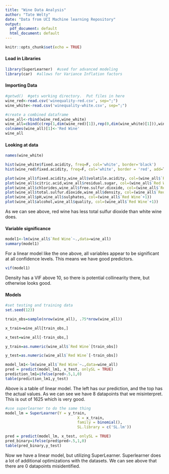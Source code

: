 ---
title: "Wine Data Analysis"
author: "Tate Welty"
date: "Data from UCI Machine learning Repository"
output:
  pdf_document: default
  html_document: default
---

```{r setup, include=FALSE}
knitr::opts_chunk$set(echo = TRUE)
```
#### Load in Libraries
```{r}
library(SuperLearner)  #used for advanced modeling
library(car)  #allows for Variance Inflation factors
```

#### Importing Data
```{r}
#getwd()  #gets working directory.  Put files in here
wine_red<-read.csv('winequality-red.csv', sep=";")
wine_white<-read.csv('winequality-white.csv', sep=";")

#create a combined dataframe
wine_all<-rbind(wine_red,wine_white)
wine_all=cbind(c(rep(1,dim(wine_red)[1]),rep(0,dim(wine_white)[1])),wine_all)
colnames(wine_all)[1]<-'Red Wine'
wine_all
```

#### Looking at data
```{r}
names(wine_white)
```
```{r}
hist(wine_white$fixed.acidity, freq=F, col='white', border='black')
hist(wine_red$fixed.acidity, freq=F, col='white', border = 'red', add=T)
```
```{r}
plot(wine_all$fixed.acidity,wine_all$volatile.acidity, col=(wine_all$`Red Wine`+1))
plot(wine_all$citric.acid,wine_all$residual.sugar, col=(wine_all$`Red Wine`+1))
plot(wine_all$chlorides,wine_all$free.sulfur.dioxide, col=(wine_all$`Red Wine`+1))
plot(wine_all$total.sulfur.dioxide,wine_all$density, col=(wine_all$`Red Wine`+1))
plot(wine_all$pH,wine_all$sulphates, col=(wine_all$`Red Wine`+1))
plot(wine_all$alcohol,wine_all$quality, col=(wine_all$`Red Wine`+1))
```
As we can see above, red wine has less total sulfur dioxide than white wine does.



#### Variable significance
```{r}
model1<-lm(wine_all$`Red Wine`~.,data=wine_all)
summary(model1)
```
For a linear model like the one above, all variables appear to be significant at all confidence levels.  This means we have good predictors.
```{r}
vif(model1)
```
Density has a VIF above 10, so there is potential collinearity there, but otherwise looks good.

#### Models
```{r}
#set testing and training data
set.seed(123)

train_obs=sample(nrow(wine_all), .75*nrow(wine_all))

x_train=wine_all[train_obs,]

x_test=wine_all[-train_obs,]

y_train=as.numeric(wine_all$`Red Wine`[train_obs])

y_test=as.numeric(wine_all$`Red Wine`[-train_obs])
```

```{r}
model_lm1<-lm(wine_all$`Red Wine`~.,data=wine_all)
pred = predict(model_lm1, x_test, onlySL = TRUE)
prediction_lm1=ifelse(pred>.5,1,0)
table(prediction_lm1,y_test)
```
Above is a table of linear model.  The left has our prediction, and the top has the actual values.  As we can see we have 8 datapoints that we misinterpret.  This is out of 1625 which is very good.
```{r}
#use superlearner to do the same thing
model_lm = SuperLearner(Y = y_train,
                                X = x_train, 
                                family = binomial(),
                                SL.library = c('SL.lm'))
```
```{r}
pred = predict(model_lm, x_test, onlySL = TRUE)
pred_binary=ifelse(pred$pred>.5,1,0)
table(pred_binary,y_test)
```
Now we have a linear model, but utilizing SuperLearner.  Superlearner does a lot of additional optimizations with the datasets.  We can see above that there are 0 datapoints misidentified.
